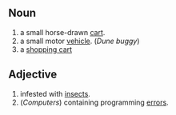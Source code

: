==Noun==

# a small horse-drawn [[cart]].
# a small motor [[vehicle]].  (''Dune buggy'')
# a [[shopping cart]] <!-- regional, maybe? -->

==Adjective==

# infested with [[insect]]s.
# (''Computers'') containing programming [[error]]s.